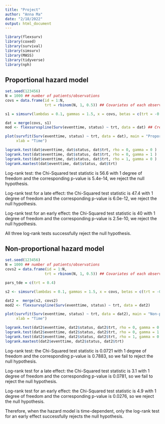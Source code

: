 ```yaml
---
title: "Project"
author: "Anna Ma"
date: "2/18/2022"
output: html_document
---
```


```r
library(flexsurv)
library(coxed)
library(survival)
library(simsurv)
library(MASS)
library(tidyverse)
library(nph)
```


## Proportional hazard model
```r
set.seed(123456)
N = 1000 ## number of patients/observations
covs = data.frame(id = 1:N,
                  trt = rbinom(N, 1, 0.5)) ## Covariates of each observation

s1 = simsurv(lambdas = 0.1, gammas = 1.5, x = covs, betas = c(trt = -0.5), maxt = 100) ## Simulate survival data

dat = merge(covs, s1)
mod <- flexsurvspline(Surv(eventtime, status) ~ trt, data = dat) ## Create survival object

plot(survfit(Surv(eventtime, status) ~ trt, data = dat), main = "Proportional model", ylab = "Survival probability",
     xlab = "Time") 

logrank.test(dat$eventtime, dat$status, dat$trt, rho = 0, gamma = 0 )
logrank.test(dat$eventtime, dat$status, dat$trt, rho = 0, gamma = 1 )
logrank.test(dat$eventtime, dat$status, dat$trt, rho = 1, gamma = 0 )
logrank.maxtest(dat$eventtime, dat$status, dat$trt)
```


Log-rank test: the Chi-Squared test statistic is 56.6 with 1 degree of freedom and the corresponding p-value is 5.4e-14, we reject the null hypothesis.

Log-rank test for a late effect: the Chi-Squared test statistic is 47.4 with 1 degree of freedom and the corresponding p-value is 6.0e-12, we reject the null hypothesis.

Log-rank test for an early effect: the Chi-Squared test statistic is 40 with 1 degree of freedom and the corresponding p-value is 2.5e-10, we reject the null hypothesis.

All three log-rank tests successfully reject the null hypothesis. 


## Non-proportional hazard model
```r
set.seed(123456)
N = 1000 ## number of patients/observations
covs2 = data.frame(id = 1:N,
                  trt = rbinom(N, 1, 0.5)) ## Covariates of each observation

pars_tde = c(trt = 0.4)

s2 <- simsurv(lambdas = 0.1, gammas = 1.5, x = covs, betas = c(trt = -0.5), tde = pars_tde, tdefunction = 'log') 

dat2 =  merge(s2, covs2)
mod2 <- flexsurvspline(Surv(eventtime, status) ~ trt, data = dat2)

plot(survfit(Surv(eventtime, status) ~ trt, data = dat2), main = "Non-proportional model", ylab = "Survival probability",
     xlab = "Time") 

logrank.test(dat2$eventtime, dat2$status, dat2$trt, rho = 0, gamma = 0 )
logrank.test(dat2$eventtime, dat2$status, dat2$trt, rho = 0, gamma = 1 )
logrank.test(dat2$eventtime, dat2$status, dat2$trt, rho = 1, gamma = 0 )
logrank.maxtest(dat2$eventtime, dat2$status, dat2$trt)
```


Log-rank test: the Chi-Squared test statistic is 0.0721 with 1 degree of freedom and the corresponding p-value is 0.7883, so we fail to reject the null hypothesis.

Log-rank test for a late effect: the Chi-Squared test statistic is 3.1 with 1 degree of freedom and the corresponding p-value is 0.0781, so we fail to reject the null hypothesis.

Log-rank test for an early effect: the Chi-Squared test statistic is 4.9 with 1 degree of freedom and the corresponding p-value is 0.0276, so we reject the null hypothesis.

Therefore, when the hazard model is time-dependent, only the log-rank test for an early effect successfully rejects the null hypothesis. 
